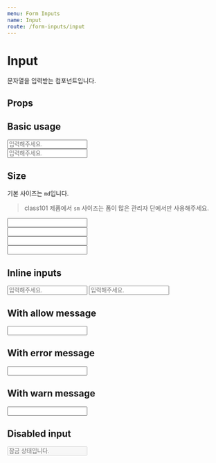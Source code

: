 ```yaml
---
menu: Form Inputs
name: Input
route: /form-inputs/input
---
```



# Input

문자열을 입력받는 컴포넌트입니다.

## Props

<PropsTable of={Input} />

## Basic usage

<Playground>
  <Input placeholder="입력해주세요." />
  <br />
  <Input size="sm" placeholder="입력해주세요." />
</Playground>

## Size

기본 사이즈는 `md`입니다.

> class101 제품에서 `sm` 사이즈는 폼이 많은 관리자 단에서만 사용해주세요.

<Playground>
  <Input size="md" />
  <br />
  <Input size="sm" />
  <br />
  <Input size="md" fill={false} />
  <br />
  <Input size="sm" fill={false} />
</Playground>

## Inline inputs

<Playground>
  <Input inline placeholder="입력해주세요." />
  <Input inline placeholder="입력해주세요." />
</Playground>

## With allow message

<Playground>
  <Input allowMessage="올바른 값입니다." />
</Playground>

## With error message

<Playground>
  <Input errorMessage="특수문자를 제외하고 입력해주세요." />
</Playground>

## With warn message

<Playground>
  <Input warnMessage="보안에 취약한 값입니다." />
</Playground>

## Disabled input

<Playground>
  <Input placeholder="잠금 상태입니다." disabled />
</Playground>
